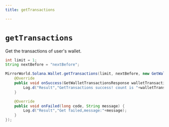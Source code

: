 ```yaml
---
title: getTransactions

---
```


# `getTransactions`
Get the transactions of user's wallet.


```java
int limit = 1;
String nextBefore = "nextBefore";

MirrorWorld.Solana.Wallet.getTransactions(limit, nextBefore, new GetWalletTransactionListener() {
    @Override
    public void onSuccess(GetWalletTransactionsResponse walletTransactionsResponse) {
        Log.d("Result","GetTransactions success! count is "+walletTransactionsResponse.count);
    }

    @Override
    public void onFailed(long code, String message) {
        Log.d("Result","Get failed,message:"+message);
    }
});
```

